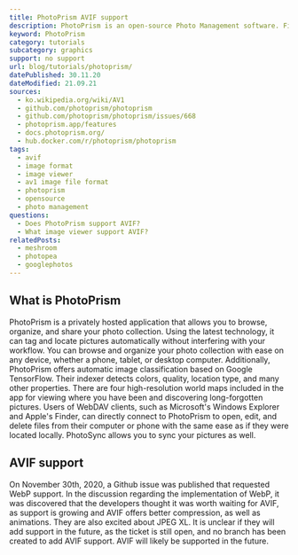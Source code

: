 ```yaml
---
title: PhotoPrism AVIF support
description: PhotoPrism is an open-source Photo Management software. Find out if PhotoPrism already supports AVIF.
keyword: PhotoPrism
category: tutorials
subcategory: graphics
support: no support
url: blog/tutorials/photoprism/
datePublished: 30.11.20
dateModified: 21.09.21
sources:
  - ko.wikipedia.org/wiki/AV1
  - github.com/photoprism/photoprism
  - github.com/photoprism/photoprism/issues/668
  - photoprism.app/features
  - docs.photoprism.org/
  - hub.docker.com/r/photoprism/photoprism
tags:
  - avif
  - image format
  - image viewer
  - av1 image file format
  - photoprism
  - opensource
  - photo management
questions:
  - Does PhotoPrism support AVIF?
  - What image viewer support AVIF?
relatedPosts:
  - meshroom
  - photopea
  - googlephotos
---
```


## What is PhotoPrism

PhotoPrism is a privately hosted application that allows you to browse, organize, and share your photo collection. Using the latest technology, it can tag and locate pictures automatically without interfering with your workflow. You can browse and organize your photo collection with ease on any device, whether a phone, tablet, or desktop computer. Additionally, PhotoPrism offers automatic image classification based on Google TensorFlow. Their indexer detects colors, quality, location type, and many other properties. There are four high-resolution world maps included in the app for viewing where you have been and discovering long-forgotten pictures. Users of WebDAV clients, such as Microsoft's Windows Explorer and Apple's Finder, can directly connect to PhotoPrism to open, edit, and delete files from their computer or phone with the same ease as if they were located locally. PhotoSync allows you to sync your pictures as well.

## AVIF support

On November 30th, 2020, a Github issue was published that requested WebP support. In the discussion regarding the implementation of WebP, it was discovered that the developers thought it was worth waiting for AVIF, as support is growing and AVIF offers better compression, as well as animations. They are also excited about JPEG XL. It is unclear if they will add support in the future, as the ticket is still open, and no branch has been created to add AVIF support. AVIF will likely be supported in the future.
